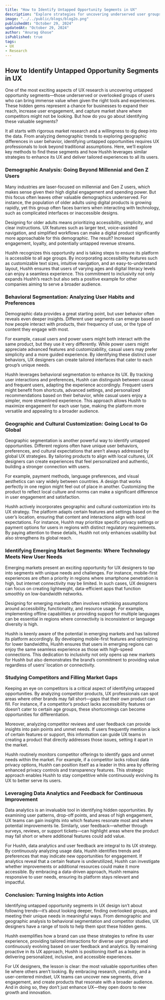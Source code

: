 ```yaml
---
title: "How to Identify Untapped Opportunity Segments in UX"
description: "Explore strategies for uncovering underserved user groups in UX design to expand reach and enhance user engagement."
image: "../../public/blogs/blog2o.png"
publishedAt: "October 29, 2024"
updatedAt: "October 29, 2024"
author: "Anurag Ghose"
isPublished: true
tags:
- UX
- Research
---
```


## How to Identify Untapped Opportunity Segments in UX

One of the most exciting aspects of UX research is uncovering untapped opportunity segments—those underserved or overlooked groups of users who can bring immense value when given the right tools and experiences. These hidden gems represent a chance for businesses to expand their reach, increase user engagement, and capture market share where competitors might not be looking. But how do you go about identifying these valuable segments?

It all starts with rigorous market research and a willingness to dig deep into the data. From analyzing demographic trends to exploring geographic differences in user behavior, identifying untapped opportunities requires UX professionals to look beyond traditional assumptions. Here, we’ll explore key methods to find these segments and how Hushh leverages similar strategies to enhance its UX and deliver tailored experiences to all its users.

### Demographic Analysis: Going Beyond Millennial and Gen Z Users

Many industries are laser-focused on millennial and Gen Z users, which makes sense given their high digital engagement and spending power. But this focus often leaves other valuable demographics underserved. For instance, the population of older adults using digital products is growing rapidly, yet this group often faces barriers when interacting with technology, such as complicated interfaces or inaccessible designs.

Designing for older adults means prioritizing accessibility, simplicity, and clear instructions. UX features such as larger text, voice-assisted navigation, and simplified workflows can make a digital product significantly more approachable for this demographic. The result? Increased engagement, loyalty, and potentially untapped revenue streams.

Hushh recognizes this opportunity and is taking steps to ensure its platform is accessible to all age groups. By incorporating accessibility features such as customizable text sizes, intuitive navigation, and an easy-to-understand layout, Hushh ensures that users of varying ages and digital literacy levels can enjoy a seamless experience. This commitment to inclusivity not only expands Hushh’s reach but also sets a positive example for other companies aiming to serve a broader audience.

### Behavioral Segmentation: Analyzing User Habits and Preferences

Demographic data provides a great starting point, but user behavior often reveals even deeper insights. Different user segments can emerge based on how people interact with products, their frequency of use, or the type of content they engage with most.

For example, casual users and power users might both interact with the same product, but they use it very differently. While power users might appreciate advanced features and customizability, casual users may prefer simplicity and a more guided experience. By identifying these distinct user behaviors, UX designers can create tailored interfaces that cater to each group’s unique needs.

Hushh leverages behavioral segmentation to enhance its UX. By tracking user interactions and preferences, Hushh can distinguish between casual and frequent users, adapting the experience accordingly. Frequent users might benefit from shortcuts, advanced settings, and personalized recommendations based on their behavior, while casual users enjoy a simpler, more streamlined experience. This approach allows Hushh to maximize engagement for each user type, making the platform more versatile and appealing to a broader audience.

### Geographic and Cultural Customization: Going Local to Go Global

Geographic segmentation is another powerful way to identify untapped opportunities. Different regions often have unique user behaviors, preferences, and cultural expectations that aren’t always addressed by global UX strategies. By tailoring products to align with local cultures, UX designers can create experiences that feel personalized and authentic, building a stronger connection with users.

For example, payment methods, language preferences, and visual aesthetics can vary widely between countries. A design that works perfectly in one region might feel out of place in another. Customizing the product to reflect local culture and norms can make a significant difference in user engagement and satisfaction.

Hushh actively incorporates geographic and cultural customization into its UX strategy. The platform adapts certain features and settings based on the user’s location, ensuring that content and interactions align with local expectations. For instance, Hushh may prioritize specific privacy settings or payment options for users in regions with distinct regulatory requirements. By paying attention to these details, Hushh not only enhances usability but also strengthens its global reach.

### Identifying Emerging Market Segments: Where Technology Meets New User Needs

Emerging markets present an exciting opportunity for UX designers to tap into segments with unique needs and challenges. For instance, mobile-first experiences are often a priority in regions where smartphone penetration is high, but internet connectivity may be limited. In such cases, UX designers can focus on creating lightweight, data-efficient apps that function smoothly on low-bandwidth networks.

Designing for emerging markets often involves rethinking assumptions around accessibility, functionality, and resource usage. For example, implementing offline capabilities or providing support for multiple languages can be essential in regions where connectivity is inconsistent or language diversity is high.

Hushh is keenly aware of the potential in emerging markets and has tailored its platform accordingly. By developing mobile-first features and optimizing for lower bandwidths, Hushh ensures that users in emerging regions can enjoy the same seamless experience as those with high-speed connections. This dedication to inclusivity not only opens up new markets for Hushh but also demonstrates the brand’s commitment to providing value regardless of users’ location or connectivity.

### Studying Competitors and Filling Market Gaps

Keeping an eye on competitors is a critical aspect of identifying untapped opportunities. By analyzing competitor products, UX professionals can spot areas where other brands may fall short—gaps that their own product can fill. For instance, if a competitor’s product lacks accessibility features or doesn’t cater to certain age groups, these shortcomings can become opportunities for differentiation.

Moreover, analyzing competitor reviews and user feedback can provide insights into pain points and unmet needs. If users frequently mention a lack of certain features or support, this information can guide UX teams in creating a product that directly addresses those issues, setting it apart in the market.

Hushh routinely monitors competitor offerings to identify gaps and unmet needs within the market. For example, if a competitor lacks robust data privacy options, Hushh can position itself as a leader in this area by offering enhanced privacy controls and transparency features. This strategic approach enables Hushh to stay competitive while continuously evolving its UX to better serve its users.

### Leveraging Data Analytics and Feedback for Continuous Improvement

Data analytics is an invaluable tool in identifying hidden opportunities. By examining user patterns, drop-off points, and areas of high engagement, UX teams can gain insights into which features resonate most and where potential improvements lie. Similarly, user feedback—whether through surveys, reviews, or support tickets—can highlight areas where the product may fall short or where additional features could add value.

For Hushh, data analytics and user feedback are integral to its UX strategy. By continuously analyzing usage data, Hushh identifies trends and preferences that may indicate new opportunities for engagement. If analytics reveal that a certain feature is underutilized, Hushh can investigate whether improvements or additional resources could make it more accessible. By embracing a data-driven approach, Hushh remains responsive to user needs, ensuring its platform stays relevant and impactful.

### Conclusion: Turning Insights into Action

Identifying untapped opportunity segments in UX design isn’t about following trends—it’s about looking deeper, finding overlooked groups, and meeting their unique needs in meaningful ways. From demographic and geographic analysis to behavioral segmentation and competitor studies, UX designers have a range of tools to help them spot these hidden gems.

Hushh exemplifies how a brand can use these strategies to refine its user experience, providing tailored interactions for diverse user groups and continuously evolving based on user feedback and analytics. By remaining proactive in its UX approach, Hushh is positioning itself as a leader in delivering personalized, inclusive, and accessible experiences.

For UX designers, the lesson is clear: the most valuable opportunities often lie where others aren’t looking. By embracing research, creativity, and a user-centered mindset, UX teams can uncover new segments, drive engagement, and create products that resonate with a broader audience. And in doing so, they don’t just enhance UX—they open doors to new growth and innovation.